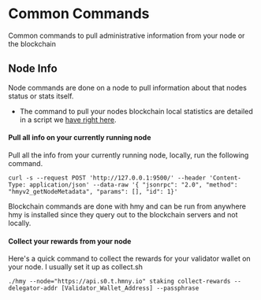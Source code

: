 # Common Commands
Common commands to pull administrative information from your node or the blockchain
## Node Info
Node commands are done on a node to pull information about that nodes status or stats itself. 
- The command to pull your nodes blockchain local statistics are detailed in a script we [have right here](scripts/stats-script.md#how-do-i-see-what-block-were-on).
#### Pull all info on your currently running node
Pull all the info from your currently running node, locally, run the following command.
```text
curl -s --request POST 'http://127.0.0.1:9500/' --header 'Content-Type: application/json' --data-raw '{ "jsonrpc": "2.0", "method": "hmyv2_getNodeMetadata", "params": [], "id": 1}'
```
Blockchain commands are done with hmy and can be run from anywhere hmy is installed since they query out to the blockchain servers and not locally.
#### Collect your rewards from your node
Here's a quick command to collect the rewards for your validator wallet on your node. I usually set it up as collect.sh
```text
./hmy --node="https://api.s0.t.hmny.io" staking collect-rewards --delegator-addr [Validator_Wallet_Address] --passphrase
```